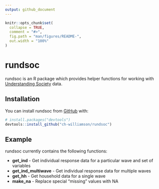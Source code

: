```yaml
---
output: github_document
---
```


<!-- README.md is generated from README.Rmd. Please edit that file -->

```r
knitr::opts_chunk$set(
  collapse = TRUE,
  comment = "#>",
  fig.path = "man/figures/README-",
  out.width = "100%"
)
```

# rundsoc

<!-- badges: start -->
<!-- badges: end -->

rundsoc is an R package which provides helper functions for working with 
[Understanding Society](https://www.understandingsociety.ac.uk/) data.

## Installation

You can install rundsoc from [GitHub](https://github.com/) with:

``` r
# install.packages("devtools")
devtools::install_github("ch-williamson/rundsoc")
```
## Example

rundsoc currently contains the following functions:

* **get_ind** - Get individual response data for a particular wave and set of variables
* **get_ind_multiwave** - Get individual response data for multiple waves
* **get_hh** - Get household data for a single wave
* **make_na** - Replace special "missing" values with NA
